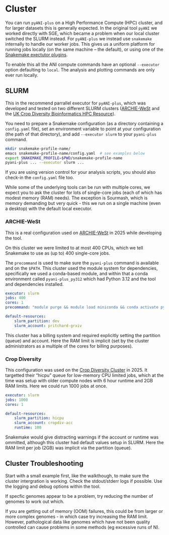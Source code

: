 # Cluster {#cluster .unnumbered}

You can run `pyANI-plus` on a High Performance Compute (HPC) cluster,
and for larger datasets this is generally expected. In the original
tool `pyANI` we worked directly with SGE, which became a problem
when our local cluster switched the SLURM instead. For `pyANI-plus`
we instead use `snakemake` internally to handle our worker jobs.
This gives us a uniform platform for running jobs locally (on the
same machine -- the default), or using one of the [Snakemake
exectutor plugins](https://snakemake.github.io/snakemake-plugin-catalog/).

To enable this all the ANI compute commands have an optional
`--executor` option defaulting to `local`. The analysis and
plotting commands are only ever run locally.

## SLURM

This in the recommend parrallel executor for `pyANI-plus`, which was
developed and tested on two different SLURM clusters
([ARCHIE-WeSt](https://www.archie-west.ac.uk/) and the
[UK Crop Diversity Bioinformatics HPC Resource](https://cropdiversity.ac.uk/)).

You need to prepare a Snakemake configuration (as a directory containing
a `config.yaml` file), set an environment variable to point at your configuration
(the path of that directory), and add `--executor slurm` to your `pyani-plus`
command.

```bash
mkdir snakemake-profile-name/
emacs snakemake-profile-name/config.yaml  # see examples below
export SNAKEMAKE_PROFILE=$PWD/snakemake-profile-name
pyani-plus ... --executor slurm ...
```

If you are using version control for your analysis scripts, you
should also check-in the `config.yaml` file too.

While some of the underlying tools can be run with multiple cores, we
expect you to ask the cluster for lots of single-core jobs (each of
which has modest memory (RAM) needs). The exception is Sourmash,
which is memory demanding but very quick - this we run on a single
machine (even a desktop) with the default local executor.

### ARCHIE-WeSt

This is a real configuration used on [ARCHIE-WeSt](https://www.archie-west.ac.uk/)
in 2025 while developing the tool.

On this cluster we were limited to at most 400 CPUs, which we tell
Snakemake to use as (up to) 400 single-core jobs.

The `precommand` is used to make sure the `pyani-plus` command is
available and on the `$PATH`. This cluster used the module system for
dependencies, specifically we used a conda-based module, and within
that a conda environment called `pyani-plus_py312` which had
Python 3.12 and the tool and dependencies installed.

```yaml
executor: slurm
jobs: 400
cores: 1
precommand: "module purge && module load miniconda && conda activate pyani-plus_py312"

default-resources:
    slurm_partition: dev
    slurm_account: pritchard-grxiv
```

This cluster has a billing system and required explicitly setting the partition
(queue) and account. Here the RAM limit is implicit (set by the cluster administrators
as a multiple of the cores for billing purposes).

### Crop Diversity

This configuration was used on the [Crop Diversity Cluster](https://cropdiversity.ac.uk)
in 2025. It targetted their "hicpu" queue for low-memory CPU limited jobs, which at the
time was setup with older compute nodes with 6 hour runtime and 2GB RAM limits.
Here we could run 1000 jobs at once.

```yaml
executor: slurm
jobs: 1000
cores: 1

default-resources:
    slurm_partition: hicpu
    slurm_account: cropdiv-acc
    runtime: 100
```

Snakemake would give distracting warnings if the account or runtime was
ommitted, although this cluster had default values setup in SLURM.
Here the RAM limit per job (2GB) was implicit via the partition (queue).

## Cluster Troubleshooting

Start with a small example first, like the walkthough, to make sure
the cluster intergration is working. Check the stdout/stderr logs if
possible. Use the logging and debug options within the tool.

If specfic genomes appear to be a problem, try reducing the number of
genomes to work out which.

If you are getting out of memory (OOM) failures, this could be from
larger or more complex genomes - in which case try increasing the RAM
limit. However, pathological data like genomes which have not been
quality controlled can cause problems in some methods (eg excessive
runs of N).
